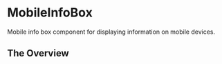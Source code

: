 
<Meta of={MobileInfoBoxStories} />

# MobileInfoBox

Mobile info box component for displaying information on mobile devices.

## The Overview

<Canvas>
  <Story of={MobileInfoBoxStories.Default} />
</Canvas>

<Controls />
